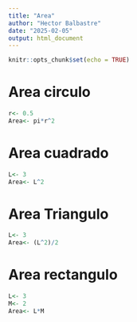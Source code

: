 ```yaml
---
title: "Area"
author: "Hector Balbastre"
date: "2025-02-05"
output: html_document
---
```


```r
knitr::opts_chunk$set(echo = TRUE)
```

# Area circulo

```r
r<- 0.5
Area<- pi*r^2
```

# Area cuadrado

```r
L<- 3
Area<- L^2
```

# Area Triangulo
```r
L<- 3
Area<- (L^2)/2
```

# Area rectangulo
```r
L<- 3
M<- 2
Area<- L*M
```
